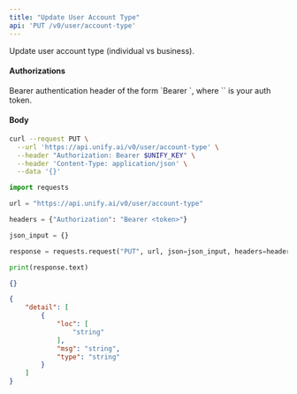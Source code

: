 ```yaml
---
title: "Update User Account Type"
api: 'PUT /v0/user/account-type'
---
```

Update user account type (individual vs business).

#### Authorizations

<ParamField header="Authorization" type="string" required="true">
  Bearer authentication header of the form `Bearer <token>`, where `<token>` is your auth token.
</ParamField>

#### Body

<ParamField body="account_type" type="string" required="true">

</ParamField>

<ParamField body="business_info" type="any | null" >

</ParamField>

<ParamField body="email" type="string | null" >

</ParamField>

<ParamField body="name" type="string | null" >

</ParamField>

<ParamField body="last_name" type="string | null" >

</ParamField>

<RequestExample>

```bash cURL
curl --request PUT \
  --url 'https://api.unify.ai/v0/user/account-type' \
  --header "Authorization: Bearer $UNIFY_KEY" \
  --header 'Content-Type: application/json' \
  --data '{}'
```

```python Python
import requests

url = "https://api.unify.ai/v0/user/account-type"

headers = {"Authorization": "Bearer <token>"}

json_input = {}

response = requests.request("PUT", url, json=json_input, headers=headers)

print(response.text)
```

</RequestExample>
<ResponseExample>

```json 200
{}
```

```json 422
{
    "detail": [
        {
            "loc": [
                "string"
            ],
            "msg": "string",
            "type": "string"
        }
    ]
}
```

</ResponseExample>

